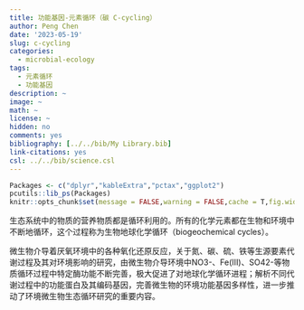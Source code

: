 ```yaml
---
title: 功能基因-元素循环（碳 C-cycling）
author: Peng Chen
date: '2023-05-19'
slug: c-cycling
categories:
  - microbial-ecology
tags:
  - 元素循环
  - 功能基因
description: ~
image: ~
math: ~
license: ~
hidden: no
comments: yes
bibliography: [../../bib/My Library.bib]
link-citations: yes
csl: ../../bib/science.csl
---
```

```r
Packages <- c("dplyr","kableExtra","pctax","ggplot2")
pcutils::lib_ps(Packages)
knitr::opts_chunk$set(message = FALSE,warning = FALSE,cache = T,fig.width = 6)
```

生态系统中的物质的营养物质都是循环利用的。所有的化学元素都在生物和环境中不断地循环，这个过程称为生物地球化学循环（biogeochemical cycles）。

微生物介导着厌氧环境中的各种氧化还原反应，关于氮、碳、硫、铁等生源要素代谢过程及其对环境影响的研究，由微生物介导环境中NO3-、Fe(Ⅲ)、SO42-等物质循环过程中特定酶功能不断完善，极大促进了对地球化学循环进程；解析不同代谢过程中的功能蛋白及其编码基因，完善微生物的环境功能基因多样性，进一步推动了环境微生物生态循环研究的重要内容。

